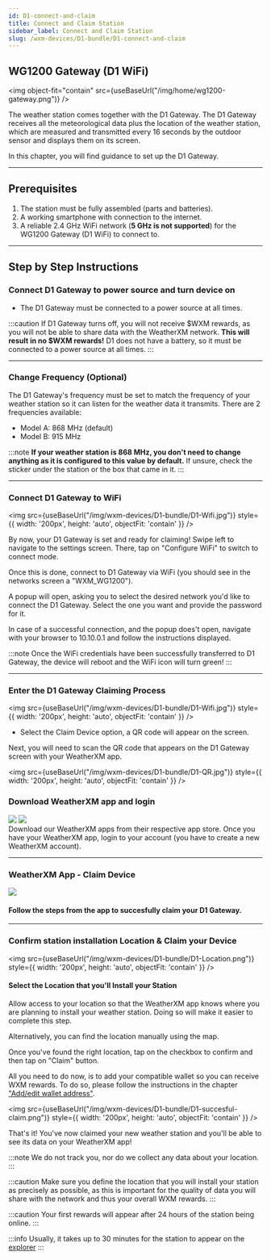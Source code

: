 ```yaml
---
id: D1-connect-and-claim
title: Connect and Claim Station
sidebar_label: Connect and Claim Station
slug: /wxm-devices/D1-bundle/D1-connect-and-claim
---
```



## WG1200 Gateway (D1 WiFi)

<img object-fit="contain" src={useBaseUrl("/img/home/wg1200-gateway.png")} />

The weather station comes together with the D1 Gateway.
The D1 Gateway receives all the meteorological data plus the location of the weather station, which are measured and transmitted every 16 seconds by the outdoor sensor
and displays them on its screen.


In this chapter, you will find guidance to set up the D1 Gateway.
<hr/>

## Prerequisites

1. The station must be fully assembled (parts and batteries).
1. A working smartphone with connection to the internet.
3. A reliable 2.4 GHz WiFi network (**5 GHz is not supported**) for the WG1200 Gateway (D1 WiFi) to connect to.

<hr/>



## Step by Step Instructions



### Connect D1 Gateway to power source and turn device on


  
- The D1 Gateway must be connected to a power source at all times.


:::caution
If D1 Gateway turns off, you will not receive $WXM rewards, as you will not be able to share data with the WeatherXM network. **This will result in no $WXM rewards!**
D1 does not have a battery, so it must be connected to a power source at all times.
:::


<hr/>




### Change Frequency (Optional)


The D1 Gateway's frequency must be set to match the frequency of your weather station so it can listen for the weather data it transmits. There are 2 frequencies available:
- Model A: 868 MHz (default)
- Model B: 915 MHz

:::note
**If your weather station is 868 MHz, you don't need to change anything as it is configured to this value by default.**
If unsure, check the sticker under the station or the box that came in it.
:::


<hr/>

### Connect D1 Gateway to WiFi

<img 
  src={useBaseUrl("/img/wxm-devices/D1-bundle/D1-Wifi.jpg")} 
  style={{ width: '200px', height: 'auto', objectFit: 'contain' }} 
/>


By now, your D1 Gateway is set and ready for claiming!
Swipe left to navigate to the settings screen. There, tap on "Configure WiFi" to switch to connect mode.

Once this is done, connect to D1 Gateway via WiFi (you should see in the networks screen a "WXM_WG1200").

A popup will open, asking you to select the desired network you'd like to connect the D1 Gateway. Select the one you want and provide the password for it.

In case of a successful connection, and the popup does't open, navigate with your browser to 10.10.0.1 and follow the instructions displayed. 

:::note
Once the WiFi credentials have been successfully transferred to D1 Gateway, the device will reboot and the WiFi icon will turn green!
:::

<hr/>

### Enter the D1 Gateway Claiming Process
<img 
  src={useBaseUrl("/img/wxm-devices/D1-bundle/D1-Wifi.jpg")} 
  style={{ width: '200px', height: 'auto', objectFit: 'contain' }} 
/>

- Select the Claim Device option, a QR code will appear on the screen.

Next, you will need to scan the QR code that appears on the D1 Gateway screen with your WeatherXM app.

<img 
  src={useBaseUrl("/img/wxm-devices/D1-bundle/D1-QR.jpg")} 
  style={{ width: '200px', height: 'auto', objectFit: 'contain' }} 
/>

### Download WeatherXM app and login


<div class="explanation">
  <div class="app-store">
   <a href="https://play.google.com/store/apps/details?id=com.weatherxm.app&hl=en&gl=US" target="blank"><img src={useBaseUrl("img/wxm-devices/wifi-m5-bundle/google-play-badge.svg")}/></a>
   <a href="https://apps.apple.com/ie/app/weatherxm/id1629841929" target="blank"><img src={useBaseUrl("img/wxm-devices/wifi-m5-bundle/App_Store_Badge.svg")}/></a>

  </div>
  <span>Download our WeatherXM apps from their respective app store. Once you have your WeatherXM app, login to your account (you have to create a new WeatherXM account).</span>
</div>

<hr/>

### WeatherXM App - Claim Device


<div class="explanation">
        <img style={{width:"calc(100%*1/3 - 10px)"}} src={useBaseUrl("/img/wxm-devices/D1-bundle/select-your-station.png")} />
  <div style={{width:"calc(100%*2/3 - 10px)"}} >


#### Follow the steps from the app to succesfully claim your D1 Gateway.




  </div>
</div>

<hr/>


### Confirm station installation Location & Claim your Device

<img 
  src={useBaseUrl("/img/wxm-devices/D1-bundle/D1-Location.png")} 
  style={{ width: '200px', height: 'auto', objectFit: 'contain' }} 
/>


#### Select the Location that you'll Install your Station

Allow access to your location so that the WeatherXM app knows where you are planning to install your weather station. Doing so will make it easier to complete this step.

Alternatively, you can find the location manually using the map.

Once you've found the right location, tap on the checkbox to confirm and then tap on "Claim" button.

All you need to do now, is to add your compatible wallet so you can receive WXM rewards. To do so, please follow the instructions in the chapter  ["Add/edit wallet address"](/wallet/add-edit-wallet-address#how-to-create-wallet-on-metamask). 

<img 
  src={useBaseUrl("/img/wxm-devices/D1-bundle/D1-succesful-claim.png")} 
  style={{ width: '200px', height: 'auto', objectFit: 'contain' }} 
/>

 
That's it! You've now claimed your new weather station and you'll be able to see its data on your WeatherXM app!


:::note
We do not track you, nor do we collect any data about your location.
:::

:::caution
Make sure you define the location that you will install your station as precisely as possible, as this is important for the quality of data you will share with the network and thus your overall WXM rewards.
:::

:::caution
Your first rewards will appear after 24 hours of the station being online.
:::  



:::info 
Usually, it takes up to 30 minutes for the station to appear on the [explorer](https://explorer.weatherxm.com/stats)
:::





